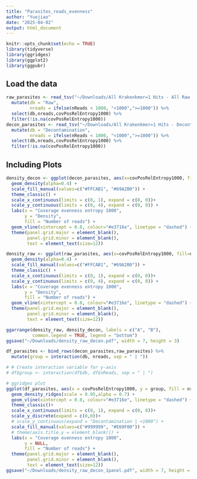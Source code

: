 ```yaml
---
title: "Parasites_reads_evenness"
author: "Yuejiao"
date: "2025-04-02"
output: html_document
---
```


```r
knitr::opts_chunk$set(echo = TRUE)
library(tidyverse)
library(ggridges)
library(ggplot2)
library(ggpubr)
```

## Load the data

```r
raw_parasites <- read_tsv("~/Downloads/All Krakenkmer=1 Hits - All Raw Results.tsv") %>% 
  mutate(db = "Raw",
         nreads = ifelse(nReads < 1000, "<1000",">=1000")) %>% 
  select(db,nreads,covPosRelEntropy1000) %>% 
  filter(!is.na(covPosRelEntropy1000))
decon_parasites <- read_tsv("~/Downloads/All Krakenkmer=1 Hits - Decontaminated_all.tsv") %>% 
  mutate(db = "Decontamination",
         nreads = ifelse(nReads < 1000, "<1000",">=1000")) %>% 
  select(db,nreads,covPosRelEntropy1000) %>% 
  filter(!is.na(covPosRelEntropy1000))
```

## Including Plots


```r
density_decon <- ggplot(decon_parasites, aes(x=covPosRelEntropy1000, fill=nreads)) +
  geom_density(alpha=0.4) +
  scale_fill_manual(values=c("#FFCAB1", "#69A2B0")) +
  theme_classic() +
  scale_x_continuous(limits = c(0, 1), expand = c(0, 0))+
  scale_y_continuous(limits = c(0, 4), expand = c(0, 0)) +
  labs(x = "Coverage evenness entropy 1000", 
       y = "Density",
       fill = "Number of reads") +
  geom_vline(xintercept = 0.8, colour="#e3716e", linetype = "dashed") +
  theme(panel.grid.major = element_blank(),
        panel.grid.minor = element_blank(),
        text = element_text(size=12))

density_raw <- ggplot(raw_parasites, aes(x=covPosRelEntropy1000, fill=nreads)) +
  geom_density(alpha=0.4) +
  scale_fill_manual(values=c("#FFCAB1", "#69A2B0")) + 
  theme_classic() +
  scale_x_continuous(limits = c(0, 1), expand = c(0, 0))+
  scale_y_continuous(limits = c(0, 4), expand = c(0, 0)) +
  labs(x = "Coverage evenness entropy 1000", 
       y = "Density",
       fill = "Number of reads") +
  geom_vline(xintercept = 0.8, colour="#e3716e", linetype = "dashed") +
  theme(panel.grid.major = element_blank(),
        panel.grid.minor = element_blank(),
        text = element_text(size=12))

ggarrange(density_raw, density_decon, labels = c("A", "B"),
          common.legend = TRUE, legend = "bottom")
ggsave("~/Downloads/density_raw_decon.pdf", width = 7, height = 3)
```

```r
df_parasites <- bind_rows(decon_parasites,raw_parasites) %>% 
  mutate(group = interaction(db, nreads, sep = " | "))

# # Create interaction variable for y-axis
# df$group <- interaction(df$db, df$nReads, sep = " | ")

# ggridges plot
ggplot(df_parasites, aes(x = covPosRelEntropy1000, y = group, fill = nreads)) +
  geom_density_ridges(scale = 0.95,alpha = 0.7) +
  geom_vline(xintercept = 0.8, colour="#e3716e", linetype = "dashed") +
  theme_classic()+
  scale_x_continuous(limits = c(0, 1), expand = c(0, 0))+
  scale_y_discrete(expand = c(0,0))+
  # scale_y_continuous(expand = "Decontamination | <1000") + 
  scale_fill_manual(values=c("#999999", "#E69F00")) + 
  # theme(axis.title.y = element_blank()) +
  labs(x = "Coverage evenness entropy 1000", 
       y = NULL,
       fill = "Number of reads") +
  theme(panel.grid.major = element_blank(),
        panel.grid.minor = element_blank(),
        text = element_text(size=12))
ggsave("~/Downloads/density_raw_decon_1panel.pdf", width = 7, height = 3)
```

